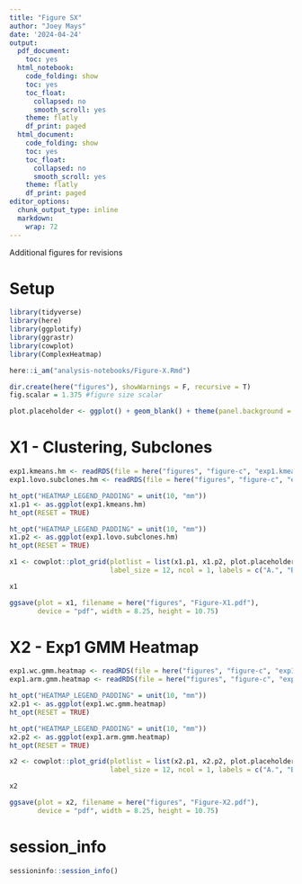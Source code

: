```yaml
---
title: "Figure SX"
author: "Joey Mays"
date: '2024-04-24'
output:
  pdf_document:
    toc: yes
  html_notebook:
    code_folding: show
    toc: yes
    toc_float:
      collapsed: no
      smooth_scroll: yes
    theme: flatly
    df_print: paged
  html_document:
    code_folding: show
    toc: yes
    toc_float:
      collapsed: no
      smooth_scroll: yes
    theme: flatly
    df_print: paged
editor_options:
  chunk_output_type: inline
  markdown:
    wrap: 72
---
```


Additional figures for revisions

# Setup

```r
library(tidyverse)
library(here)
library(ggplotify)
library(ggrastr)
library(cowplot)
library(ComplexHeatmap)
```

```r
here::i_am("analysis-notebooks/Figure-X.Rmd")
```

```r
dir.create(here("figures"), showWarnings = F, recursive = T)
fig.scalar = 1.375 #figure size scalar
```

```r
plot.placeholder <- ggplot() + geom_blank() + theme(panel.background = element_blank())
```

# X1 - Clustering, Subclones

```r
exp1.kmeans.hm <- readRDS(file = here("figures", "figure-c", "exp1.kmeans.hm.RDS"))
exp1.lovo.subclones.hm <- readRDS(file = here("figures", "figure-c", "exp1.lovo.subclones.hm.RDS"))
```

```r
ht_opt("HEATMAP_LEGEND_PADDING" = unit(10, "mm"))
x1.p1 <- as.ggplot(exp1.kmeans.hm)
ht_opt(RESET = TRUE)
```

```r
ht_opt("HEATMAP_LEGEND_PADDING" = unit(10, "mm"))
x1.p2 <- as.ggplot(exp1.lovo.subclones.hm)
ht_opt(RESET = TRUE)
```

```r
x1 <- cowplot::plot_grid(plotlist = list(x1.p1, x1.p2, plot.placeholder), 
                         label_size = 12, ncol = 1, labels = c("A.", "B.", ""), rel_heights = c(2, 1.5, 1), scale = 0.95)
```

```r
x1
```

```r
ggsave(plot = x1, filename = here("figures", "Figure-X1.pdf"), 
       device = "pdf", width = 8.25, height = 10.75)
```

# X2 - Exp1 GMM Heatmap

```r
exp1.wc.gmm.heatmap <- readRDS(file = here("figures", "figure-c", "exp1.wc.gmm.heatmap.RDS"))
exp1.arm.gmm.heatmap <- readRDS(file = here("figures", "figure-c", "exp01.arm.gmm.heatmap.RDS"))
```

```r
ht_opt("HEATMAP_LEGEND_PADDING" = unit(10, "mm"))
x2.p1 <- as.ggplot(exp1.wc.gmm.heatmap)
ht_opt(RESET = TRUE)
```

```r
ht_opt("HEATMAP_LEGEND_PADDING" = unit(10, "mm"))
x2.p2 <- as.ggplot(exp1.arm.gmm.heatmap)
ht_opt(RESET = TRUE)
```

```r
x2 <- cowplot::plot_grid(plotlist = list(x2.p1, x2.p2, plot.placeholder), 
                         label_size = 12, ncol = 1, labels = c("A.", "B.", ""), rel_heights = c(1.5, 1.5, 2), scale = 0.95)
```

```r
x2
```

```r
ggsave(plot = x2, filename = here("figures", "Figure-X2.pdf"), 
       device = "pdf", width = 8.25, height = 10.75)
```


# session_info

```r
sessioninfo::session_info()
```
